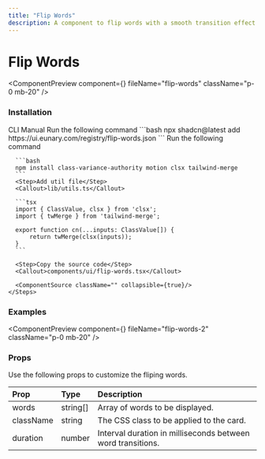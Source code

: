 ```yaml
---
title: "Flip Words"
description: A component to flip words with a smooth transition effect.
---
```


# Flip Words

<ComponentPreview component={<FlipWordsDemo />} fileName="flip-words" className="p-0 mb-20" />

### Installation

<Tabs defaultValue="cli">
  <TabsList>
    <TabsTrigger value="cli">CLI</TabsTrigger>
    <TabsTrigger value="manual">Manual</TabsTrigger>
  </TabsList>

  <TabsContent value="cli">
    <Steps>
      <Step>Run the following command</Step>
      ```bash
      npx shadcn@latest add https://ui.eunary.com/registry/flip-words.json
      ```
    </Steps>
  </TabsContent>

  <TabsContent value="manual">
    <Steps>
      <Step>Run the following command</Step>

      ```bash
      npm install class-variance-authority motion clsx tailwind-merge
      ```
      <Step>Add util file</Step>
      <Callout>lib/utils.ts</Callout>

      ```tsx
      import { ClassValue, clsx } from 'clsx';
      import { twMerge } from 'tailwind-merge';

      export function cn(...inputs: ClassValue[]) {
          return twMerge(clsx(inputs));
      }
      ```

      <Step>Copy the source code</Step>
      <Callout>components/ui/flip-words.tsx</Callout>
     
      <ComponentSource className="" collapsible={true}/>
    </Steps>
  </TabsContent>
</Tabs>

### Examples

<ComponentPreview component={<FlipWordsDemo2 />} fileName="flip-words-2" className="p-0 mb-20" />


### Props

Use the following props to customize the fliping words.

| Prop                | Type                     | Description                                        |
| :------------------ | :----------------------- | :------------------------------------------------- |
| <Callout>words</Callout>          | <Callout>string[]</Callout>          | Array of words to be displayed. |
| <Callout>className</Callout>         | <Callout>string</Callout>         | The CSS class to be applied to the card.           |
| <Callout>duration</Callout>         | <Callout>number</Callout>         | Interval duration in milliseconds between word transitions.           |

<ExploreComponents recentlyAddedComponent="recent-component" nextComponent="theme-toggler"/>
